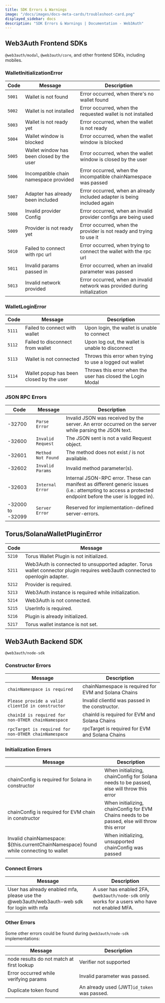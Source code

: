 ```yaml
---
title: SDK Errors & Warnings
image: "/docs/images/docs-meta-cards/troubleshoot-card.png"
displayed_sidebar: docs
description: "SDK Errors & Warnings | Documentation - Web3Auth"
---
```


## Web3Auth Frontend SDKs

`@web3auth/modal`, `@web3auth/core`, and other frontend SDKs, including mobiles.

### WalletInitializationError

| Code   | Message                                   | Description                                                                |
| ------ | ----------------------------------------- | -------------------------------------------------------------------------- |
| `5001` | Wallet is not found                       | Error occurred, when there's no wallet found                               |
| `5002` | Wallet is not installed                   | Error occurred, when the requested wallet is not installed                 |
| `5003` | Wallet is not ready yet                   | Error occurred, when the wallet is not ready                               |
| `5004` | Wallet window is blocked                  | Error occurred, when the wallet window is blocked                          |
| `5005` | Wallet window has been closed by the user | Error occurred, when the wallet window is closed by the user               |
| `5006` | Incompatible chain namespace provided     | Error occurred, when the incompatible chainNamespace was passed            |
| `5007` | Adapter has already been included         | Error occurred, when an already included adapter is being included again   |
| `5008` | Invalid provider Config                   | Error occurred, when an invalid provider configs are being used            |
| `5009` | Provider is not ready yet                 | Error occurred, when the provider is not ready and trying to use it        |
| `5010` | Failed to connect with rpc url            | Error occurred, when trying to connect the wallet with the rpc url         |
| `5011` | Invalid params passed in                  | Error occurred, when an invalid parameter was passed                       |
| `5013` | Invalid network provided                  | Error occurred, when an invalid network was provided during initialization |

### WalletLoginError

| Code   | Message                                  | Description                                                |
| ------ | ---------------------------------------- | ---------------------------------------------------------- |
| `5111` | Failed to connect with wallet            | Upon login, the wallet is unable to connect                |
| `5112` | Failed to disconnect from wallet         | Upon log out, the wallet is unable to disconnect           |
| `5113` | Wallet is not connected                  | Throws this error when trying to use a logged out wallet   |
| `5114` | Wallet popup has been closed by the user | Throws this error when the user has closed the Login Modal |

### JSON RPC Errors

<!---
  JSON RPC Errors
  https://www.jsonrpc.org/specification#error_object
-->

| Code             | Message            | Description                                                                                                                                             |
| ---------------- | ------------------ | ------------------------------------------------------------------------------------------------------------------------------------------------------- |
| -32700           | `Parse Error`      | Invalid JSON was received by the server. An error occurred on the server while parsing the JSON text.                                                   |
| -32600           | `Invalid Request`  | The JSON sent is not a valid Request object.                                                                                                            |
| -32601           | `Method Not Found` | The method does not exist / is not available.                                                                                                           |
| -32602           | `Invalid Params`   | Invalid method parameter(s).                                                                                                                            |
| -32603           | `Internal Error`   | Internal JSON-RPC error. These can manifest as different generic issues (i.e.: attempting to access a protected endpoint before the user is logged in). |
| -32000 to -32099 | `Server Error`     | Reserved for implementation-defined server-errors.                                                                                                      |

## Torus/SolanaWalletPluginError

| Code   | Message                                                                                                                       |
| ------ | ----------------------------------------------------------------------------------------------------------------------------- |
| `5210` | Torus Wallet Plugin is not initialized.                                                                                       |
| `5211` | Web3Auth is connected to unsupported adapter. Torus wallet connector plugin requires web3auth connected to openlogin adapter. |
| `5212` | Provider is required.                                                                                                         |
| `5213` | Web3Auth instance is required while initialization.                                                                           |
| `5214` | Web3Auth is not connected.                                                                                                    |
| `5215` | UserInfo is required.                                                                                                         |
| `5216` | Plugin is already initialized.                                                                                                |
| `5217` | Torus wallet instance is not set.                                                                                             |

## Web3Auth Backend SDK

`@web3auth/node-sdk`

### Constructor Errors

| Message                                              | Description                                          |
| ---------------------------------------------------- | ---------------------------------------------------- |
| `chainNamespace is required`                         | chainNamespace is required for EVM and Solana Chains |
| `Please provide a valid clientId in constructor`     | Invalid clientId was passed in the constructor.      |
| `chainId is required for non-OTHER chainNamespace`   | chainId is required for EVM and Solana Chains        |
| `rpcTarget is required for non-OTHER chainNamespace` | rpcTarget is required for EVM and Solana Chains      |

### Initialization Errors

| Message                                                                                | Description                                                                                  |
| -------------------------------------------------------------------------------------- | -------------------------------------------------------------------------------------------- |
| chainConfig is required for Solana in constructor                                      | When initializing, chainConfig for Solana needs to be passed, else will throw this error     |
| chainConfig is required for EVM chain in constructor                                   | When initializing, chainConfig for EVM Chains needs to be passed, else will throw this error |
| Invalid chainNamespace: ${this.currentChainNamespace} found while connecting to wallet | When initializing, unsupported chainConfig was passed                                        |

### Connect Errors

| Message                                                                                    | Description                                                                                   |
| ------------------------------------------------------------------------------------------ | --------------------------------------------------------------------------------------------- |
| User has already enabled mfa, please use the @web3auth/web3auth-web sdk for login with mfa | A user has enabled 2FA, `@web3auth/node-sdk` only works for a users who have not enabled MFA. |

### Other Errors

Some other errors could be found during `@web3auth/node-sdk` implementations:

| Message                                   | Description                                 |
| ----------------------------------------- | ------------------------------------------- |
| node results do not match at first lookup | Verifier not supported                      |
| Error occurred while verifying params     | Invalid parameter was passed.               |
| Duplicate token found                     | An already used (JWT)`id_token` was passed. |
